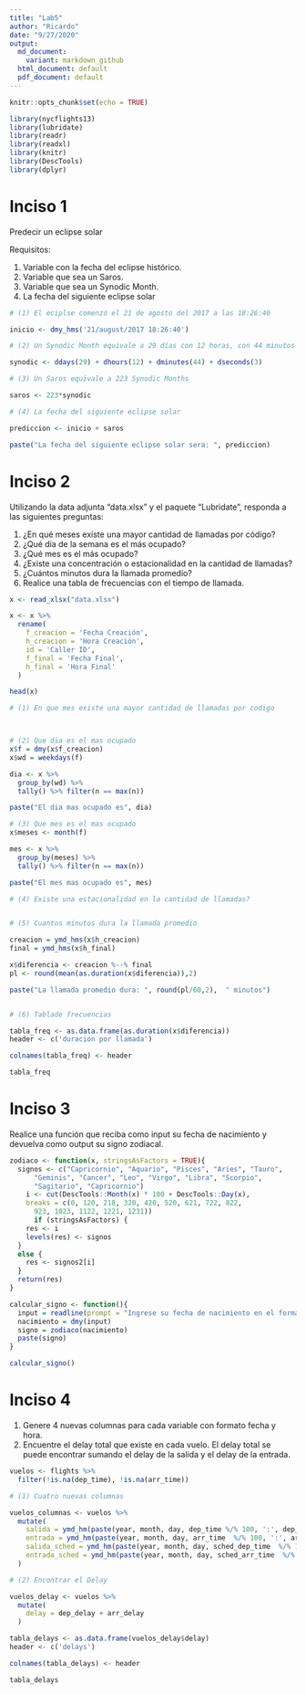 ```yaml
---
title: "Lab5"
author: "Ricardo"
date: "9/27/2020"
output:
  md_document: 
    variant: markdown_github
  html_document: default
  pdf_document: default
---
```



```r
knitr::opts_chunk$set(echo = TRUE)
```


```r
library(nycflights13)
library(lubridate)
library(readr)
library(readxl)
library(knitr)
library(DescTools)
library(dplyr)
```

# Inciso 1

Predecir un eclipse solar

Requisitos:

1. Variable con la fecha del eclipse histórico.
2.	Variable que sea un Saros.
3.	Variable que sea un Synodic Month.
4.	La fecha del siguiente eclipse solar


```r
# (1) El eciplse comenzó el 21 de agosto del 2017 a las 18:26:40

inicio <- dmy_hms('21/august/2017 18:26:40')

# (2) Un Synodic Month equivale a 29 días con 12 horas, con 44 minutos y 3 segundos

synodic <- ddays(29) + dhours(12) + dminutes(44) + dseconds(3)

# (3) Un Saros equivale a 223 Synodic Months

saros <- 223*synodic

# (4) La fecha del siguiente eclipse solar

prediccion <- inicio + saros

paste("La fecha del siguiente eclipse solar sera: ", prediccion)
```

# Inciso 2
Utilizando la data adjunta “data.xlsx” y el paquete “Lubridate”, responda a las siguientes preguntas:

1.	¿En qué meses existe una mayor cantidad de llamadas por código?
2.	¿Qué día de la semana es el más ocupado?
3.	¿Qué mes es el más ocupado?
4.	¿Existe una concentración o estacionalidad en la cantidad de llamadas?
5.	¿Cuántos minutos dura la llamada promedio?
6.	Realice una tabla de frecuencias con el tiempo de llamada.

```r
x <- read_xlsx("data.xlsx")

x <- x %>% 
  rename(
    f_creacion = 'Fecha Creación',
    h_creacion = 'Hora Creación',
    id = 'Caller ID',
    f_final = 'Fecha Final',
    h_final = 'Hora Final'
  )

head(x)
```


```r
# (1) En que mes existe una mayor cantidad de llamadas por codigo



# (2) Que dia es el mas ocupado
x$f = dmy(x$f_creacion)
x$wd = weekdays(f)

dia <- x %>% 
  group_by(wd) %>% 
  tally() %>% filter(n == max(n))

paste("El dia mas ocupado es", dia)

# (3) Que mes es el mas ocupado
x$meses <- month(f)

mes <- x %>% 
  group_by(meses) %>% 
  tally() %>% filter(n == max(n))

paste("El mes mas ocupado es", mes)

# (4) Existe una estacionalidad en la cantidad de llamadas?


# (5) Cuantos minutos dura la llamada promedio

creacion = ymd_hms(x$h_creacion)
final = ymd_hms(x$h_final)

x$diferencia <- creacion %--% final
pl <- round(mean(as.duration(x$diferencia)),2) 

paste("La llamada promedio dura: ", round(pl/60,2),  " minutos")


# (6) Tablade frecuencias

tabla_freq <- as.data.frame(as.duration(x$diferencia))
header <- c('duracion por llamada')

colnames(tabla_freq) <- header

tabla_freq
```


# Inciso 3

Realice una función que reciba como input su fecha de nacimiento y devuelva como output su signo zodiacal.


```r
zodiaco <- function(x, stringsAsFactors = TRUE){
  signos <- c("Capricornio", "Aquario", "Pisces", "Aries", "Tauro", 
      "Geminis", "Cancer", "Leo", "Virgo", "Libra", "Scorpio", 
      "Sagitario", "Capricornio")
    i <- cut(DescTools::Month(x) * 100 + DescTools::Day(x), 
    breaks = c(0, 120, 218, 320, 420, 520, 621, 722, 822, 
      923, 1023, 1122, 1221, 1231))
      if (stringsAsFactors) {
    res <- i
    levels(res) <- signos
  }
  else {
    res <- signos2[i]
  }
  return(res)
}

calcular_signo <- function(){
  input = readline(prompt = "Ingrese su fecha de nacimiento en el formato 'DD/MM/AAAA' sin comas ni diagnoales. Ejemplo: 23011998: ")
  nacimiento = dmy(input)
  signo = zodiaco(nacimiento)
  paste(signo)
}
```

```r
calcular_signo()
```
 
# Inciso 4

1.	Genere 4 nuevas columnas para cada variable con formato fecha y hora.
2.	Encuentre el delay total que existe en cada vuelo. El delay total se puede encontrar sumando el delay de la salida y el delay de la entrada.

```r
vuelos <- flights %>% 
  filter(!is.na(dep_time), !is.na(arr_time))

# (1) Cuatro nuevas columnas

vuelos_columnas <- vuelos %>% 
  mutate(
    salida = ymd_hm(paste(year, month, day, dep_time %/% 100, ':', dep_time %% 100)),
    entrada = ymd_hm(paste(year, month, day, arr_time  %/% 100, ':', arr_time  %% 100)),
    salida_sched = ymd_hm(paste(year, month, day, sched_dep_time  %/% 100, ':', sched_dep_time  %% 100)),
    entrada_sched = ymd_hm(paste(year, month, day, sched_arr_time  %/% 100, ':', sched_arr_time  %% 100)),
  )

# (2) Encontrar el Delay

vuelos_delay <- vuelos %>% 
  mutate(
    delay = dep_delay + arr_delay
  )

tabla_delays <- as.data.frame(vuelos_delay$delay)
header <- c('delays')

colnames(tabla_delays) <- header

tabla_delays
```



